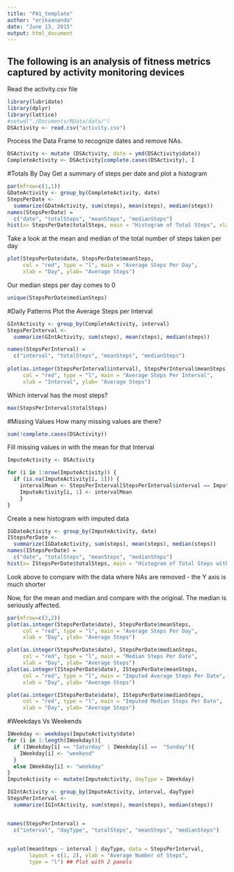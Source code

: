 ```yaml
---
title: "PA1_template"
author: "erikaananda"
date: "June 13, 2015"
output: html_document 
---
```

## The following is an analysis of fitness metrics captured by activity monitoring devices 

Read the activity.csv file

```r
library(lubridate)
library(dplyr)
library(lattice)
#setwd("./Documents/RData/data/")
DSActivity <- read.csv("activity.csv")
```
 
Process the Data Frame to recognize dates and remove NAs.

```r
DSActivity <- mutate (DSActivity, date = ymd(DSActivity$date))
CompleteActivity <- DSActivity[complete.cases(DSActivity), ]
```
#Totals By Day
Get a summary of steps per date and plot a histogram
```r
par(mfrow=c(1,1))
GDateActivity <- group_by(CompleteActivity, date)
StepsPerDate <- 
  summarize(GDateActivity, sum(steps), mean(steps), median(steps))
names(StepsPerDate) = 
  c("date", "totalSteps", "meanSteps", "medianSteps")
hist(x= StepsPerDate$totalSteps, main = "Histogram of Total Steps", xlab = "Total Steps")
```

Take a look at the mean and median of the total number of steps taken per day
```r

plot(StepsPerDate$date, StepsPerDate$meanSteps, 
     col = "red", type = "l", main = "Average Steps Per Day", 
     xlab = "Day", ylab= "Average Steps")

```

Our median steps per day comes to 0
```r
unique(StepsPerDate$medianSteps)
```
#Daily Patterns
Plot the Average Steps per Interval
```r
GIntActivity <- group_by(CompleteActivity, interval)
StepsPerInterval <- 
  summarize(GIntActivity, sum(steps), mean(steps), median(steps))

names(StepsPerInterval) = 
  c("interval", "totalSteps", "meanSteps", "medianSteps")
  
plot(as.integer(StepsPerInterval$interval), StepsPerInterval$meanSteps, 
     col = "red", type = "l", main = "Average Steps Per Interval", 
     xlab = "Interval", ylab= "Average Steps")
```

Which interval has the most steps?
```r
max(StepsPerInterval$totalSteps)
```
#Missing Values
How many missing values are there?
```r
sum(!complete.cases(DSActivity))
```
Fill missing values in with the mean for that Interval
```r
ImputeActivity <- DSActivity

for (i in 1:nrow(ImputeActivity)) {
  if (is.na(ImputeActivity[i, 1])) {
    intervalMean <- StepsPerInterval[StepsPerInterval$interval == ImputeActivity[i, 3], 3]
    ImputeActivity[i, 1] <- intervalMean
    }
}

```
Create a new histogram with imputed data
```r
IGDateActivity <- group_by(ImputeActivity, date)
IStepsPerDate <- 
  summarize(IGDateActivity, sum(steps), mean(steps), median(steps))
names(IStepsPerDate) = 
  c("date", "totalSteps", "meanSteps", "medianSteps")
hist(x= IStepsPerDate$totalSteps, main = "Histogram of Total Steps with Imputed Values", xlab = "Total Steps")
```
Look above to compare with the data where NAs are removed - 
the Y axis is much shorter

Now, for the mean and median and compare with the original. 
The median is seriously affected.
```r
par(mfrow=c(2,2))
plot(as.integer(StepsPerDate$date), StepsPerDate$meanSteps, 
     col = "red", type = "l", main = "Average Steps Per Day", 
     xlab = "Day", ylab= "Average Steps")

plot(as.integer(StepsPerDate$date), StepsPerDate$medianSteps, 
     col = "red", type = "l", main = "Median Steps Per Date", 
     xlab = "Day", ylab= "Average Steps")
plot(as.integer(IStepsPerDate$date), IStepsPerDate$meanSteps, 
     col = "red", type = "l", main = "Imputed Average Steps Per Date", 
     xlab = "Day", ylab= "Average Steps")

plot(as.integer(IStepsPerDate$date), IStepsPerDate$medianSteps, 
     col = "red", type = "l", main = "Imputed Median Steps Per Date", 
     xlab = "Day", ylab= "Average Steps")
```

#Weekdays Vs Weekends
```r
IWeekday <- weekdays(ImputeActivity$date)
for (i in 1:length(IWeekday)){
  if (IWeekday[i] == "Saturday" | IWeekday[i] ==  "Sunday"){
    IWeekday[i] <- "weekend"
  }
  else IWeekday[i] <- "weekday"
}
ImputeActivity <- mutate(ImputeActivity, dayType = IWeekday)

IGIntActivity <- group_by(ImputeActivity, interval, dayType)
StepsPerInterval <- 
  summarize(IGIntActivity, sum(steps), mean(steps), median(steps))


names(StepsPerInterval) = 
  c("interval", "dayType", "totalSteps", "meanSteps", "medianSteps")
  

xyplot(meanSteps ~ interval | dayType, data = StepsPerInterval,
       layout = c(1, 2), ylab = "Average Number of Steps", 
       type = "l") ## Plot with 2 panels



```
